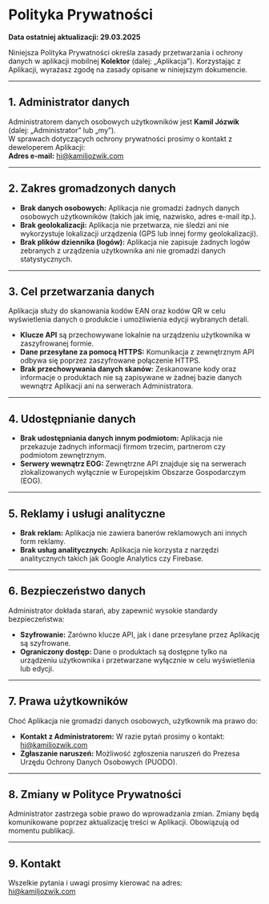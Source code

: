 <div className="prose prose-lg dark:prose-invert">

# Polityka Prywatności

**Data ostatniej aktualizacji: 29.03.2025**

Niniejsza Polityka Prywatności określa zasady przetwarzania i ochrony danych w aplikacji mobilnej **Kolektor** (dalej: „Aplikacja”). Korzystając z Aplikacji, wyrażasz zgodę na zasady opisane w niniejszym dokumencie.

---

## 1. Administrator danych

Administratorem danych osobowych użytkowników jest **Kamil Józwik** (dalej: „Administrator” lub „my”).  
W sprawach dotyczących ochrony prywatności prosimy o kontakt z deweloperem Aplikacji:  
**Adres e-mail:** [hi@kamiljozwik.com](mailto:hi@kamiljozwik.com)

---

## 2. Zakres gromadzonych danych

- **Brak danych osobowych:** Aplikacja nie gromadzi żadnych danych osobowych użytkowników (takich jak imię, nazwisko, adres e-mail itp.).
- **Brak geolokalizacji:** Aplikacja nie przetwarza, nie śledzi ani nie wykorzystuje lokalizacji urządzenia (GPS lub innej formy geolokalizacji).
- **Brak plików dziennika (logów):** Aplikacja nie zapisuje żadnych logów zebranych z urządzenia użytkownika ani nie gromadzi danych statystycznych.

---

## 3. Cel przetwarzania danych

Aplikacja służy do skanowania kodów EAN oraz kodów QR w celu wyświetlenia danych o produkcie i umożliwienia edycji wybranych detali.

- **Klucze API** są przechowywane lokalnie na urządzeniu użytkownika w zaszyfrowanej formie.
- **Dane przesyłane za pomocą HTTPS:** Komunikacja z zewnętrznym API odbywa się poprzez zaszyfrowane połączenie HTTPS.
- **Brak przechowywania danych skanów:** Zeskanowane kody oraz informacje o produktach nie są zapisywane w żadnej bazie danych wewnątrz Aplikacji ani na serwerach Administratora.

---

## 4. Udostępnianie danych

- **Brak udostępniania danych innym podmiotom:** Aplikacja nie przekazuje żadnych informacji firmom trzecim, partnerom czy podmiotom zewnętrznym.
- **Serwery wewnątrz EOG:** Zewnętrzne API znajduje się na serwerach zlokalizowanych wyłącznie w Europejskim Obszarze Gospodarczym (EOG).

---

## 5. Reklamy i usługi analityczne

- **Brak reklam:** Aplikacja nie zawiera banerów reklamowych ani innych form reklamy.
- **Brak usług analitycznych:** Aplikacja nie korzysta z narzędzi analitycznych takich jak Google Analytics czy Firebase.

---

## 6. Bezpieczeństwo danych

Administrator dokłada starań, aby zapewnić wysokie standardy bezpieczeństwa:

- **Szyfrowanie:** Zarówno klucze API, jak i dane przesyłane przez Aplikację są szyfrowane.
- **Ograniczony dostęp:** Dane o produktach są dostępne tylko na urządzeniu użytkownika i przetwarzane wyłącznie w celu wyświetlenia lub edycji.

---

## 7. Prawa użytkowników

Choć Aplikacja nie gromadzi danych osobowych, użytkownik ma prawo do:

- **Kontakt z Administratorem:** W razie pytań prosimy o kontakt: [hi@kamiljozwik.com](mailto:hi@kamiljozwik.com)
- **Zgłaszanie naruszeń:** Możliwość zgłoszenia naruszeń do Prezesa Urzędu Ochrony Danych Osobowych (PUODO).

---

## 8. Zmiany w Polityce Prywatności

Administrator zastrzega sobie prawo do wprowadzania zmian. Zmiany będą komunikowane poprzez aktualizację treści w Aplikacji. Obowiązują od momentu publikacji.

---

## 9. Kontakt

Wszelkie pytania i uwagi prosimy kierować na adres:  
[hi@kamiljozwik.com](mailto:hi@kamiljozwik.com)

</div>
